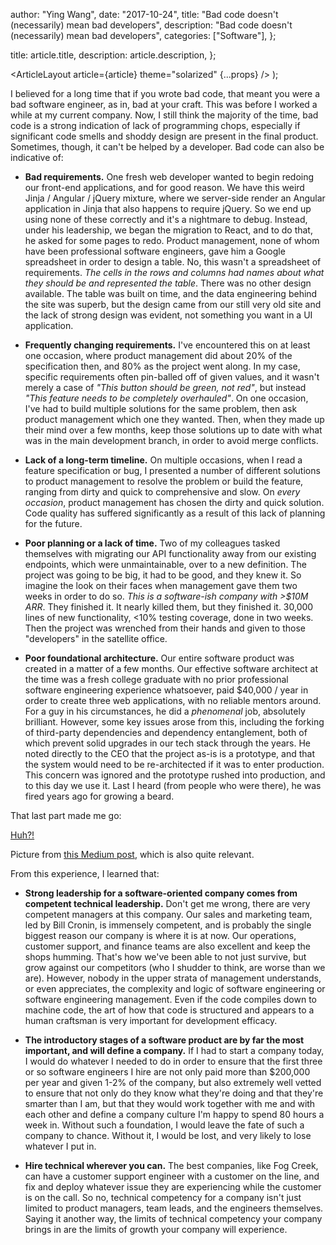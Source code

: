 
  author: "Ying Wang",
  date: "2017-10-24",
  title: "Bad code doesn't (necessarily) mean bad developers",
  description: "Bad code doesn't (necessarily) mean bad developers",
  categories: ["Software"],
};

  title: article.title,
  description: article.description,
};

  <ArticleLayout article={article} theme="solarized" {...props} />
);

I believed for a long time that if you wrote bad code, that meant you were a bad software engineer, as in, bad at your craft. This was before I worked a while at my current company. Now, I still think the majority of the time, bad code is a strong indication of lack of programming chops, especially if significant code smells and shoddy design are present in the final product. Sometimes, though, it can't be helped by a developer. Bad code can also be indicative of:

- **Bad requirements.** One fresh web developer wanted to begin redoing our front-end applications, and for good reason. We have this weird Jinja / Angular / jQuery mixture, where we server-side render an Angular application in Jinja that also happens to require jQuery. So we end up using none of these correctly and it's a nightmare to debug. Instead, under his leadership, we began the migration to React, and to do that, he asked for some pages to redo. Product management, none of whom have been professional software engineers, gave him a Google spreadsheet in order to design a table. No, this wasn't a spreadsheet of requirements. _The cells in the rows and columns had names about what they should be and represented the table_. There was no other design available. The table was built on time, and the data engineering behind the site was superb, but the design came from our still very old site and the lack of strong design was evident, not something you want in a UI application.

- **Frequently changing requirements.** I've encountered this on at least one occasion, where product management did about 20% of the specification then, and 80% as the project went along. In my case, specific requirements often pin-balled off of given values, and it wasn't merely a case of _"This button should be green, not red"_, but instead _"This feature needs to be completely overhauled"_. On one occasion, I've had to build multiple solutions for the same problem, then ask product management which one they wanted. Then, when they made up their mind over a few months, keep those solutions up to date with what was in the main development branch, in order to avoid merge conflicts.

- **Lack of a long-term timeline.** On multiple occasions, when I read a feature specification or bug, I presented a number of different solutions to product management to resolve the problem or build the feature, ranging from dirty and quick to comprehensive and slow. On _every occasion_, product management has chosen the dirty and quick solution. Code quality has suffered significantly as a result of this lack of planning for the future.

- **Poor planning or a lack of time.** Two of my colleagues tasked themselves with migrating our API functionality away from our existing endpoints, which were unmaintainable, over to a new definition. The project was going to be big, it had to be good, and they knew it. So imagine the look on their faces when management gave them two weeks in order to do so. _This is a software-ish company with >$10M ARR_. They finished it. It nearly killed them, but they finished it. 30,000 lines of new functionality, <10% testing coverage, done in two weeks. Then the project was wrenched from their hands and given to those "developers" in the satellite office.

- **Poor foundational architecture.** Our entire software product was created in a matter of a few months. Our effective software architect at the time was a fresh college graduate with no prior professional software engineering experience whatsoever, paid $40,000 / year in order to create three web applications, with no reliable mentors around. For a guy in his circumstances, he did a _phenomenal_ job, absolutely brilliant. However, some key issues arose from this, including the forking of third-party dependencies and dependency entanglement, both of which prevent solid upgrades in our tech stack through the years. He noted directly to the CEO that the project as-is is a prototype, and that the system would need to be re-architected if it was to enter production. This concern was ignored and the prototype rushed into production, and to this day we use it. Last I heard (from people who were there), he was fired years ago for growing a beard.

That last part made me go:

[Huh?!](/img/posts/2017/10/24/bad_code_doesnt_mean_bad_developers_1.gif)

Picture from [this Medium post](https://medium.com/@deusexmachina667/you-fired-your-top-talent-i-hope-youre-happy-cf57c41183dd), which is also quite relevant.

From this experience, I learned that:

- **Strong leadership for a software-oriented company comes from competent technical leadership.** Don't get me wrong, there are very competent managers at this company. Our sales and marketing team, led by Bill Cronin, is immensely competent, and is probably the single biggest reason our company is where it is at now. Our operations, customer support, and finance teams are also excellent and keep the shops humming. That's how we've been able to not just survive, but grow against our competitors (who I shudder to think, are worse than we are). However, nobody in the upper strata of management understands, or even appreciates, the complexity and logic of software engineering or software engineering management. Even if the code compiles down to machine code, the art of how that code is structured and appears to a human craftsman is very important for development efficacy.

- **The introductory stages of a software product are by far the most important, and will define a company.** If I had to start a company today, I would do whatever I needed to do in order to ensure that the first three or so software engineers I hire are not only paid more than $200,000 per year and given 1-2% of the company, but also extremely well vetted to ensure that not only do they know what they're doing and that they're smarter than I am, but that they would work together with me and with each other and define a company culture I'm happy to spend 80 hours a week in. Without such a foundation, I would leave the fate of such a company to chance. Without it, I would be lost, and very likely to lose whatever I put in.

- **Hire technical wherever you can.** The best companies, like Fog Creek, can have a customer support engineer with a customer on the line, and fix and deploy whatever issue they are experiencing while the customer is on the call. So no, technical competency for a company isn't just limited to product managers, team leads, and the engineers themselves. Saying it another way, the limits of technical competency your company brings in are the limits of growth your company will experience.
